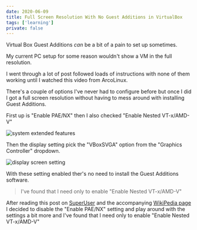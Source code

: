 ```yaml
---
date: 2020-06-09
title: Full Screen Resolution With No Guest Additions in VirtualBox
tags: ['learning']
private: false
---
```


Virtual Box Guest Additions _can_ be a bit of a pain to set up
sometimes.

My current PC setup for some reason wouldn't show a VM in the full
resolution.

I went through a lot of post followed loads of instructions with none
of them working until I watched this video from ArcoLinux.

<YouTube youTubeId="zW03Vs2CVZo" />

There's a couple of options I've never had to configure before but
once I did I got a full screen resolution without having to mess
around with installing Guest Additions.

First up is "Enable PAE/NX" then I also checked "Enable Nested
VT-x/AMD-V"

![system extended features]

Then the display setting pick the "VBoxSVGA" option from the "Graphics
Controller" dropdown.

![display screen setting]

With these setting enabled ther's no need to install the Guest
Additions software.

> I've found that I need only to enable "Enable Nested VT-x/AMD-V"

After reading this post on [SuperUser] and the accompanying [WikiPedia
page] I decided to disable the "Enable PAE/NX" setting and play around
with the settings a bit more and I've found that I need only to enable
"Enable Nested VT-x/AMD-V"

<!-- Images -->

[system extended features]: ./system-extended-features.png
[display screen setting]: ./display-screen.png
[superuser]:
  https://superuser.com/questions/1118712/when-do-i-have-to-use-pae-nx/1381508#1381508
[wikipedia page]:
  https://en.wikipedia.org/wiki/Physical_Address_Extension
